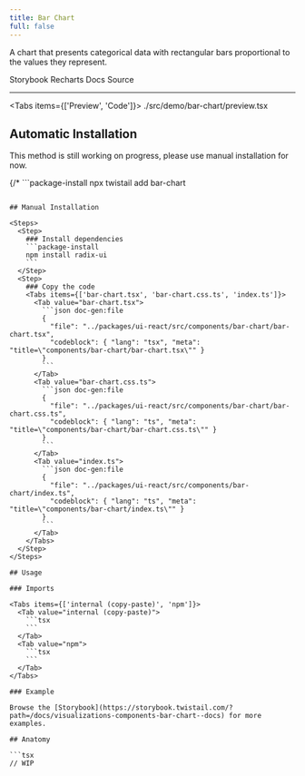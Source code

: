 ```yaml
---
title: Bar Chart
full: false
---
```


A chart that presents categorical data with rectangular bars proportional to the values they represent.

<Badges>
  <BadgeLink href="https://storybook.twistail.com/?path=/docs/visualizations-components-bar-chart--docs" external>
    Storybook
  </BadgeLink>
  <BadgeLink href="https://recharts.org/en-US/api" external>
    Recharts Docs
  </BadgeLink>
  <BadgeLink href="https://github.com/riipandi/twistail/tree/main/packages/ui-react/src/components/bar-chart" external>
    Source
  </BadgeLink>
</Badges>

---


<Tabs items={['Preview', 'Code']}>
  <Tab value="Preview" className="rounded-b-xl flex min-h-44 flex-wrap items-center justify-center gap-4 py-20 not-prose">
    <Demo />
  </Tab>
  <Tab value="Code">
    <include cwd lang="tsx">./src/demo/bar-chart/preview.tsx</include>
  </Tab>
</Tabs>

## Automatic Installation

<Callout type='warn'>
  This method is still working on progress, please use manual installation for now.
</Callout>

{/* ```package-install
npx twistail add bar-chart
``` */}

## Manual Installation

<Steps>
  <Step>
    ### Install dependencies
    ```package-install
    npm install radix-ui
    ```
  </Step>
  <Step>
    ### Copy the code
    <Tabs items={['bar-chart.tsx', 'bar-chart.css.ts', 'index.ts']}>
      <Tab value="bar-chart.tsx">
        ```json doc-gen:file
        {
          "file": "../packages/ui-react/src/components/bar-chart/bar-chart.tsx",
          "codeblock": { "lang": "tsx", "meta": "title=\"components/bar-chart/bar-chart.tsx\"" }
        }
        ```
      </Tab>
      <Tab value="bar-chart.css.ts">
        ```json doc-gen:file
        {
          "file": "../packages/ui-react/src/components/bar-chart/bar-chart.css.ts",
          "codeblock": { "lang": "ts", "meta": "title=\"components/bar-chart/bar-chart.css.ts\"" }
        }
        ```
      </Tab>
      <Tab value="index.ts">
        ```json doc-gen:file
        {
          "file": "../packages/ui-react/src/components/bar-chart/index.ts",
          "codeblock": { "lang": "ts", "meta": "title=\"components/bar-chart/index.ts\"" }
        }
        ```
      </Tab>
    </Tabs>
  </Step>
</Steps>

## Usage

### Imports

<Tabs items={['internal (copy-paste)', 'npm']}>
  <Tab value="internal (copy-paste)">
    ```tsx
    ```
  </Tab>
  <Tab value="npm">
    ```tsx
    ```
  </Tab>
</Tabs>

### Example

Browse the [Storybook](https://storybook.twistail.com/?path=/docs/visualizations-components-bar-chart--docs) for more examples.

## Anatomy

```tsx
// WIP
```
